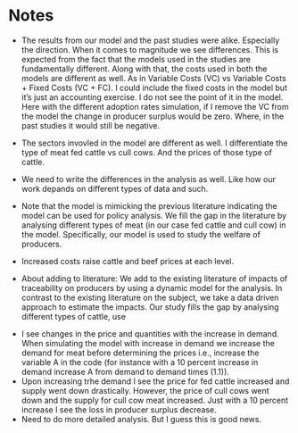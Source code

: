 # Notes

* The results from our model and the past studies were alike. Especially the direction. When it comes to magnitude we see differences. This is expected from the fact that the models used in the studies are fundamentally different. Along with that, the costs used in both the models are different as well. As in Variable Costs (VC) vs Variable Costs + Fixed Costs (VC + FC). I could include the fixed costs in the model but it's just an accounting exercise. I do not see the point of it in the model. Here with the different adoption rates simulation, if I remove the VC from the model the change in producer surplus would be zero. Where, in the past studies it would still be negative.  

* The sectors invovled in the model are different as well. I differentiate the type of meat fed cattle vs cull cows. And the prices of those type of cattle.

<!-- * We could consider 20% traceability as a voluntary expansion in traceability participation by some U.S. producers. (This is from Pendall et. al. 2011) -->

* We need to write the differences in the analysis as well. Like how our work depands on different types of data and such.

* Note that the model is mimicking the previous literature indicating the model can be used for policy analysis. We fill the gap in the literature by analysing different types of meat (in our case fed cattle and cull cow) in the model. Specifically, our model is used to study the welfare of producers.

* Increased costs raise cattle and beef prices at each level.


* About adding to literature:
We add to the existing literature of impacts of traceability on producers by using a dynamic model for the analysis. In contrast to the existing literature on the subject, we take a data driven approach to estimate the impacts. Our study fills the gap by analysing different types of cattle, use 


<!-- 
###########################################################################
                                NEW UPDATE
###########################################################################
-->
* I see changes in the price and quantities with the increase in demand. When simulating the model with increase in demand we increase the demand for meat before determining the prices i.e., increase the variable A in the code (for instance with a 10 percent increase in demand increase A from demand to demand times (1.1)).
* Upon increasing trhe demand I see the price for fed cattle increased and supply went down drastically. However, the price of cull cows went down and the supply for cull cow meat increased. Just with a 10 percent increase I see the loss in producer surplus decrease.
* Need to do more detailed analysis. But I guess this is good news.







